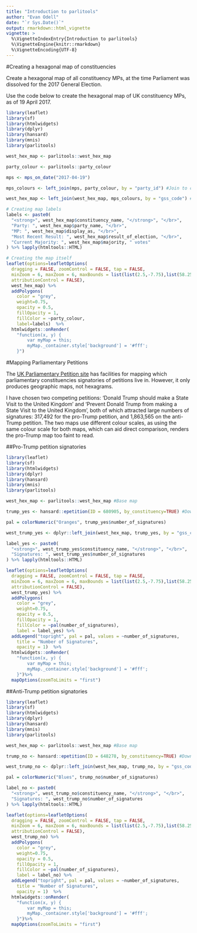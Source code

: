 ```yaml
---
title: "Introduction to parlitools"
author: "Evan Odell"
date: "`r Sys.Date()`"
output: rmarkdown::html_vignette
vignette: >
  %\VignetteIndexEntry{Introduction to parlitools}
  %\VignetteEngine{knitr::rmarkdown}
  %\VignetteEncoding{UTF-8}
---
```


#Creating a hexagonal map of constituencies

Create a hexagonal map of all constituency MPs, at the time Parliament was dissolved for the 2017 General Election.

Use the code below to create the hexagonal map of UK constituency MPs, as of 19 April 2017.

```r
library(leaflet)
library(sf)
library(htmlwidgets)
library(dplyr)
library(hansard)
library(mnis)
library(parlitools)

west_hex_map <- parlitools::west_hex_map

party_colour <- parlitools::party_colour

mps <- mps_on_date("2017-04-19")

mps_colours <- left_join(mps, party_colour, by = "party_id") #Join to current MP data

west_hex_map <- left_join(west_hex_map, mps_colours, by = "gss_code") #Join colours to hexagon map

# Creating map labels
labels <- paste0(
  "<strong>", west_hex_map$constituency_name, "</strong>", "</br>",
  "Party: ", west_hex_map$party_name, "</br>",
  "MP: ", west_hex_map$display_as, "</br>",
  "Most Recent Result: ", west_hex_map$result_of_election, "</br>",
  "Current Majority: ", west_hex_map$majority, " votes"
) %>% lapply(htmltools::HTML)

# Creating the map itself
leaflet(options=leafletOptions(
  dragging = FALSE, zoomControl = FALSE, tap = FALSE,
  minZoom = 6, maxZoom = 6, maxBounds = list(list(2.5,-7.75),list(58.25,50.0)),
  attributionControl = FALSE),
  west_hex_map) %>%
  addPolygons(
    color = "grey",
    weight=0.75,
    opacity = 0.5,
    fillOpacity = 1,
    fillColor = ~party_colour,
    label=labels)  %>% 
  htmlwidgets::onRender(
    "function(x, y) {
        var myMap = this;
        myMap._container.style['background'] = '#fff';
    }")
```



#Mapping Parliamentary Petitions

The [UK Parliamentary Petition site](https://petition.parliament.uk/) has facilities for mapping which parliamentary constituencies signatories of petitions live in. However, it only produces geographic maps, not hexagrams.

I have chosen two competing petitions: 'Donald Trump should make a State Visit to the United Kingdom' and 'Prevent Donald Trump from making a State Visit to the United Kingdom', both of which attracted large numbers of signatures: 317,492 for the pro-Trump petition, and 1,863,565 on the anti-Trump petition. The  two maps use different colour scales, as using the same colour scale for both maps, which can aid direct comparison, renders the pro-Trump map too faint to read.

##Pro-Trump petition signatories

```r
library(leaflet)
library(sf)
library(htmlwidgets)
library(dplyr)
library(hansard)
library(mnis)
library(parlitools)

west_hex_map <- parlitools::west_hex_map #Base map

trump_yes <- hansard::epetition(ID = 680905, by_constituency=TRUE) #Download pro-inviting Trump signatures

pal = colorNumeric("Oranges", trump_yes$number_of_signatures)

west_trump_yes <- dplyr::left_join(west_hex_map, trump_yes, by = "gss_code") #Joining to base map

label_yes <- paste0(
  "<strong>", west_trump_yes$constituency_name, "</strong>", "</br>",
  "Signatures: ", west_trump_yes$number_of_signatures
) %>% lapply(htmltools::HTML)

leaflet(options=leafletOptions(
  dragging = FALSE, zoomControl = FALSE, tap = FALSE,
  minZoom = 6, maxZoom = 6, maxBounds = list(list(2.5,-7.75),list(58.25,50.0)),
  attributionControl = FALSE),
  west_trump_yes) %>%
  addPolygons(
    color = "grey",
    weight=0.75,
    opacity = 0.5,
    fillOpacity = 1,
    fillColor = ~pal(number_of_signatures),
    label = label_yes) %>%
  addLegend("topright", pal = pal, values = ~number_of_signatures,
    title = "Number of Signatures",
    opacity = 1)  %>% 
  htmlwidgets::onRender(
    "function(x, y) {
        var myMap = this;
        myMap._container.style['background'] = '#fff';
    }")%>% 
  mapOptions(zoomToLimits = "first")
```


##Anti-Trump petition signatories

```r
library(leaflet)
library(sf)
library(htmlwidgets)
library(dplyr)
library(hansard)
library(mnis)
library(parlitools)

west_hex_map <- parlitools::west_hex_map #Base map

trump_no <- hansard::epetition(ID = 648278, by_constituency=TRUE) #Download anti-inviting Trump signatures

west_trump_no <- dplyr::left_join(west_hex_map, trump_no, by = "gss_code") #Joining to base map

pal = colorNumeric("Blues", trump_no$number_of_signatures)

label_no <- paste0(
  "<strong>", west_trump_no$constituency_name, "</strong>", "</br>",
  "Signatures: ", west_trump_no$number_of_signatures
) %>% lapply(htmltools::HTML)

leaflet(options=leafletOptions(
  dragging = FALSE, zoomControl = FALSE, tap = FALSE,
  minZoom = 6, maxZoom = 6, maxBounds = list(list(2.5,-7.75),list(58.25,50.0)),
  attributionControl = FALSE),
  west_trump_no) %>%
  addPolygons(
    color = "grey",
    weight=0.75,
    opacity = 0.5,
    fillOpacity = 1,
    fillColor = ~pal(number_of_signatures),
    label = label_no) %>%
  addLegend("topright", pal = pal, values = ~number_of_signatures,
    title = "Number of Signatures",
    opacity = 1)  %>% 
  htmlwidgets::onRender(
    "function(x, y) {
        var myMap = this;
        myMap._container.style['background'] = '#fff';
    }")%>% 
  mapOptions(zoomToLimits = "first")
```



